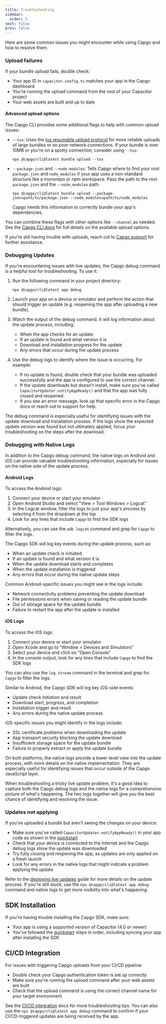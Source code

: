```yaml
---
title: Troubleshooting
sidebar:
  order: 5
next: false
prev: false
---
```


Here are some common issues you might encounter while using Capgo and how to resolve them.

### Upload failures

If your bundle upload fails, double check:
- Your app ID in `capacitor.config.ts` matches your app in the Capgo dashboard
- You're running the upload command from the root of your Capacitor project 
- Your web assets are built and up to date

#### Advanced upload options

The Capgo CLI provides some additional flags to help with common upload issues:

- `--tus`: Uses the [tus resumable upload protocol](https://tus.io/) for more reliable uploads of large bundles or on poor network connections. If your bundle is over 10MB or you're on a spotty connection, consider using `--tus`:
  ```shell
  npx @capgo/cli@latest bundle upload --tus
  ```

- `--package-json` and `--node-modules`: Tells Capgo where to find your root `package.json` and `node_modules` if your app uses a non-standard structure like a monorepo or npm workspace. Pass the path to the root `package.json` and the `--node_modules` path:
  ```shell
  npx @capgo/cli@latest bundle upload --package-json=path/to/package.json --node_modules=path/to/node_modules
  ```
  Capgo needs this information to correctly bundle your app's dependencies.

You can combine these flags with other options like `--channel` as needed. See the [Capgo CLI docs](/docs/cli) for full details on the available upload options.

If you're still having trouble with uploads, reach out to [Capgo support](mailto:support@capgo.app) for further assistance.

### Debugging Updates

If you're encountering issues with live updates, the Capgo debug command is a helpful tool for troubleshooting. To use it:

1. Run the following command in your project directory:
   ```shell
   npx @capgo/cli@latest app debug
   ```

2. Launch your app on a device or emulator and perform the action that should trigger an update (e.g. reopening the app after uploading a new bundle).

3. Watch the output of the debug command. It will log information about the update process, including:
   - When the app checks for an update
   - If an update is found and what version it is
   - Download and installation progress for the update
   - Any errors that occur during the update process

4. Use the debug logs to identify where the issue is occurring. For example:
   - If no update is found, double check that your bundle was uploaded successfully and the app is configured to use the correct channel.
   - If the update downloads but doesn't install, make sure you've called `CapacitorUpdater.notifyAppReady()` and that the app was fully closed and reopened.
   - If you see an error message, look up that specific error in the Capgo docs or reach out to support for help.

The debug command is especially useful for identifying issues with the update download and installation process. If the logs show the expected update version was found but not ultimately applied, focus your troubleshooting on the steps after the download.

### Debugging with Native Logs

In addition to the Capgo debug command, the native logs on Android and iOS can provide valuable troubleshooting information, especially for issues on the native side of the update process.

#### Android Logs

To access the Android logs:

1. Connect your device or start your emulator
2. Open Android Studio and select "View > Tool Windows > Logcat" 
3. In the Logcat window, filter the logs to just your app's process by selecting it from the dropdown at the top
4. Look for any lines that include `Capgo` to find the SDK logs

Alternatively, you can use the `adb logcat` command and grep for `Capgo` to filter the logs.

The Capgo SDK will log key events during the update process, such as:
- When an update check is initiated
- If an update is found and what version it is
- When the update download starts and completes
- When the update installation is triggered
- Any errors that occur during the native update steps

Common Android-specific issues you might see in the logs include:
- Network connectivity problems preventing the update download
- File permissions errors when saving or reading the update bundle
- Out of storage space for the update bundle
- Failure to restart the app after the update is installed

#### iOS Logs

To access the iOS logs:

1. Connect your device or start your simulator
2. Open Xcode and go to "Window > Devices and Simulators"
3. Select your device and click on "Open Console"
4. In the console output, look for any lines that include `Capgo` to find the SDK logs

You can also use the `log stream` command in the terminal and grep for `Capgo` to filter the logs.

Similar to Android, the Capgo SDK will log key iOS-side events:
- Update check initiation and result
- Download start, progress, and completion
- Installation trigger and result
- Any errors during the native update process

iOS-specific issues you might identify in the logs include:
- SSL certificate problems when downloading the update
- App transport security blocking the update download 
- Insufficient storage space for the update bundle
- Failure to properly extract or apply the update bundle

On both platforms, the native logs provide a lower-level view into the update process, with more details on the native implementation. They are especially useful for identifying issues that occur outside of the Capgo JavaScript layer.

When troubleshooting a tricky live update problem, it's a good idea to capture both the Capgo debug logs and the native logs for a comprehensive picture of what's happening. The two logs together will give you the best chance of identifying and resolving the issue.

### Updates not applying

If you've uploaded a bundle but aren't seeing the changes on your device:
- Make sure you've called `CapacitorUpdater.notifyAppReady()` in your app code as shown in the [quickstart](/docs/getting-started/quickstart)  
- Check that your device is connected to the internet and the Capgo debug logs show the update was downloaded
- Try fully closing and reopening the app, as updates are only applied on a fresh launch
- Look for any errors in the native logs that might indicate a problem applying the update

Refer to the [deploying live updates](/docs/getting-started/deploy) guide for more details on the update process. If you're still stuck, use the `npx @capgo/cli@latest app debug` command and native logs to get more visibility into what's happening.

## SDK Installation

If you're having trouble installing the Capgo SDK, make sure:
- Your app is using a supported version of Capacitor (4.0 or newer)
- You've followed the [quickstart](/docs/getting-started/quickstart) steps in order, including syncing your app after installing the SDK

## CI/CD Integration 

For issues with triggering Capgo uploads from your CI/CD pipeline:
- Double check your Capgo authentication token is set up correctly 
- Make sure you're running the upload command after your web assets are built
- Check that the upload command is using the correct channel name for your target environment

See the [CI/CD integration](/docs/getting-started/cicd-integration/) docs for more troubleshooting tips. You can also use the `npx @capgo/cli@latest app debug` command to confirm if your CI/CD-triggered updates are being received by the app.
